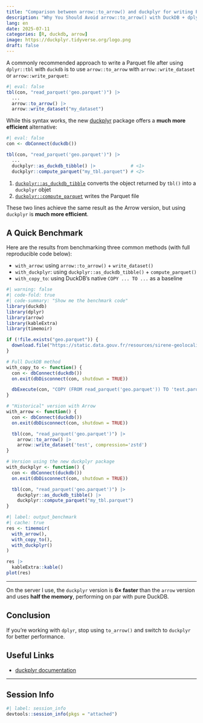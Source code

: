 ```yaml
---
title: "Comparison between arrow::to_arrow() and duckplyr for writing Parquet files"
description: "Why You Should Avoid arrow::to_arrow() with DuckDB + dplyr"
lang: en
date: 2025-07-11
categories: [R, duckdb, arrow]
image: https://duckplyr.tidyverse.org/logo.png 
draft: false
---
```


A commonly recommended approach to write a Parquet file after using `dplyr::tbl` with `duckdb` is to use `arrow::to_arrow` with `arrow::write_dataset` or `arrow::write_parquet`:

```r
#| eval: false
tbl(con, "read_parquet('geo.parquet')") |>
  ...
  arrow::to_arrow() |>
  arrow::write_dataset("my_dataset")
```

While this syntax works, the new [duckplyr](https://duckplyr.tidyverse.org/index.html) package offers a **much more efficient** alternative:

```r
#| eval: false
con <- dbConnect(duckdb())

tbl(con, "read_parquet('geo.parquet')") |>
  ...
  duckplyr::as_duckdb_tibble() |>             # <1>
  duckplyr::compute_parquet("my_tbl.parquet") # <2>
```

1. [`duckplyr::as_duckdb_tibble`](https://duckplyr.tidyverse.org/reference/duckdb_tibble.html) converts the object returned by `tbl()` into a `duckplyr` objet
2. [`duckplyr::compute_parquet`](https://duckplyr.tidyverse.org/reference/compute_parquet.html) writes the Parquet file

These two lines achieve the same result as the Arrow version, but using `duckplyr` is **much more efficient**.

## A Quick Benchmark

Here are the results from benchmarking three common methods (with full reproducible code below):

- `with_arrow`: using `arrow::to_arrow()` + `write_dataset()`
- `with_duckplyr`: using `duckplyr::as_duckdb_tibble()` + `compute_parquet()`
- `with_copy_to`: using DuckDB’s native `COPY ... TO ...` as a baseline

```r
#| warning: false
#| code-fold: true
#| code-summary: "Show me the benchmark code"
library(duckdb)
library(dplyr)
library(arrow)
library(kableExtra)
library(timemoir)

if (!file.exists("geo.parquet")) {
  download.file("https://static.data.gouv.fr/resources/sirene-geolocalise-parquet/20240107-143656/sirene2024-geo.parquet", "geo.parquet")
}

# Full DuckDB method
with_copy_to <- function() {
  con <- dbConnect(duckdb())
  on.exit(dbDisconnect(con, shutdown = TRUE))

  dbExecute(con, "COPY (FROM read_parquet('geo.parquet')) TO 'test.parquet' (FORMAT PARQUET, COMPRESSION ZSTD)")
}

# "Historical" version with Arrow
with_arrow <- function() {
  con <- dbConnect(duckdb())
  on.exit(dbDisconnect(con, shutdown = TRUE))

  tbl(con, "read_parquet('geo.parquet')") |>
    arrow::to_arrow() |>
    arrow::write_dataset('test', compression='zstd')
}

# Version using the new duckplyr package
with_duckplyr <- function() {
  con <- dbConnect(duckdb())
  on.exit(dbDisconnect(con, shutdown = TRUE))

  tbl(con, "read_parquet('geo.parquet')") |>
    duckplyr::as_duckdb_tibble() |>
    duckplyr::compute_parquet("my_tbl.parquet")
}
```

```r
#| label: output_benchmark
#| cache: true
res <- timemoir(
  with_arrow(), 
  with_copy_to(), 
  with_duckplyr()
)

res |>
  kableExtra::kable()
plot(res)
```

---

On the server I use, the `duckplyr` version is **6× faster** than the `arrow` version and uses **half the memory**, performing on par with pure DuckDB.

## Conclusion

If you're working with `dplyr`, stop using `to_arrow()` and switch to `duckplyr` for better performance.

## Useful Links

- [duckplyr documentation](https://duckplyr.tidyverse.org/articles/large.html)

---

::: {.callout-note collapse=true}
## Session Info
```r
#| label: session_info
devtools::session_info(pkgs = "attached")
```
:::
